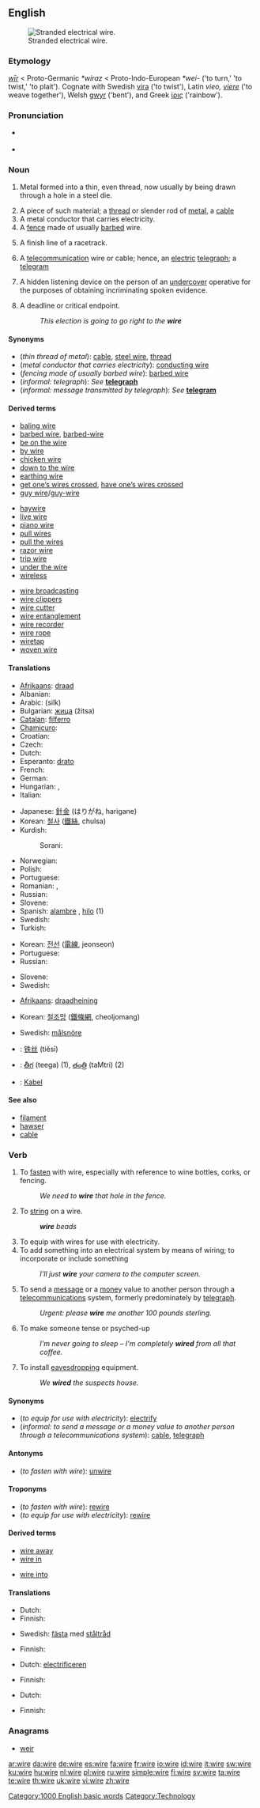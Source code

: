 ==English==
{{wikipedia|dab=wire (disambiguation)|mul=wire}}
[[Image:Stranded lamp wire.jpg|thumb|Stranded electrical wire.]]

===Etymology===
{{etyl|ang}} ''[[wir#Old English|wīr]]'' < Proto-Germanic ''*wiraz'' < Proto-Indo-European ''*wei-'' ('to turn,' 'to twist,' 'to plait'). Cognate with Swedish [[vira]] ('to twist'), Latin ''vieo, [[viere]]'' ('to weave together'), Welsh [[gwyr]] ('bent'), and Greek [[ίρις]] ('rainbow').

===Pronunciation===
* {{a|UK}} {{IPA|/waɪə/}}
* {{audio|en-us-wire.ogg|Audio (US)}}
*: {{rhymes|aɪə(r)}}

===Noun===
{{en-noun|s|-}}

# {{uncountable}} Metal formed into a thin, even thread, now usually by being drawn through a hole in a steel die.
# A piece of such material; a [[thread]] or slender rod of [[metal]], a [[cable]]
# A metal conductor that carries electricity.
# A [[fence]] made of usually [[barbed]] wire.
# {{sports}} A finish line of a racetrack.
# {{informal}} A [[telecommunication]] wire or cable; hence, an [[electric]] [[telegraph]]; a [[telegram]]
# {{slang}} A hidden listening device on the person of an [[undercover]] operative for the purposes of obtaining incriminating spoken evidence.
# {{informal}} A deadline or critical endpoint.
#: ''This election is going to go right to the '''wire'''''

====Synonyms====
* (''thin thread of metal''): [[cable]], [[steel wire]], [[thread]]
* (''metal conductor that carries electricity''): [[conducting wire]]
* (''fencing made of usually barbed wire''): [[barbed wire]]
* (''informal: telegraph''): ''See'' '''[[telegraph]]'''
* (''informal: message transmitted by telegraph''): ''See'' '''[[telegram]]'''

====Derived terms====
{{rel-top3|Terms derived from the noun "wire"}}
* [[baling wire]]
* [[barbed wire]], [[barbed-wire]]
* [[be on the wire]]
* [[by wire]]
* [[chicken wire]]
* [[down to the wire]]
* [[earthing wire]]
* [[get one's wires crossed|get one’s wires crossed]], [[have one's wires crossed|have one’s wires crossed]]
* [[guy wire]]/[[guy-wire]]
{{rel-mid3}}
* [[haywire]]
* [[live wire]]
* [[piano wire]]
* [[pull wires]]
* [[pull the wires]]
* [[razor wire]]
* [[trip wire]]
* [[under the wire]]
* [[wireless]]
{{rel-mid3}}
* [[wire broadcasting]]
* [[wire clippers]]
* [[wire cutter]]
* [[wire entanglement]]
* [[wire recorder]]
* [[wire rope]]
* [[wiretap]]
* [[woven wire]]
{{rel-bottom}}

====Translations====
{{trans-top|thin thread of metal}}
* [[Afrikaans]]: [[draad]]
* Albanian: {{t-|sq|tel|m|xs=Albanian}}
* Arabic: {{Arab|[[سلك]]}} (silk) {{m}}
* Bulgarian: [[жица]] (žitsa) {{f}}
* [[Catalan]]: [[filferro]] {{m}}
* [[Chamicuro]]: {{tø|ccc|alampre}}
* Croatian: {{t+|hr|žica|f}}
* Czech: {{t-|cs|drát|m}}
* Dutch: {{t+|nl|draad|m}}
* Esperanto: [[drato]]
* French: {{t+|fr|fil|m}}
* German: {{t+|de|Draht|m}}
* Hungarian: {{t-|hu|huzal}}, {{t+|hu|drót}}
* Italian: {{t+|it|filo|m}}
{{trans-mid}}
* Japanese: [[針金]] (はりがね, harigane)
* Korean: [[철사]] ([[鐵絲]], chulsa)
* Kurdish:
*: Sorani: {{t|ku|تێل|tr=tael|sc=ku-Arab}}
* Norwegian: {{t-|no|ledning|m}}
* Polish: {{t+|pl|drut|m}}
* Portuguese: {{t+|pt|arame|m}}
* Romanian: {{t-|ro|fir|n}}, {{t-|ro|sirmă|f}}
* Russian: {{t+|ru|проволока|f|tr=próvoloka|sc=Cyrl}}
* Slovene: {{t+|sl|žica|f}}
* Spanish: [[alambre]] {{m}}, [[hilo]] {{m}} (1)
* Swedish: {{t+|sv|tråd|c}}
* Turkish: {{t+|tr|tel}}
{{trans-bottom}}

{{trans-top|metal conductor that carries electricity}}
* Korean: [[전선]] ([[電線]], jeonseon)
* Portuguese: {{t+|pt|fio}}
* Russian: {{t+|ru|провод|m|tr=próvod|sc=Cyrl}}
{{trans-mid}}
* Slovene: {{t+|sl|žica|f}}
* Swedish: {{t+|sv|ledning|c}}
{{trans-bottom}}

{{trans-top|fence made of usually barbed wire}}
* [[Afrikaans]]: [[draadheining]]
{{trans-mid}}
* Korean: [[철조망]] ([[鐵條網]], cheoljomang)
{{trans-bottom}}

{{trans-top|sports: finish line of a racetrack}}
* Swedish: [[målsnöre]] {{n}}
{{trans-mid}}
{{trans-bottom}}

{{trans-see|informal'': telegraph|telegraph}}
{{trans-see|informal'': message transmitted by telegraph|telegram}}
{{trans-top|''slang'': hidden listening device on the person}}
{{trans-mid}}
{{trans-bottom}}

{{checktrans-top}}
* {{ttbc|Chinese}}: [[铁丝]] (tiěsī)
* {{ttbc|Telugu}}: [[తీగ]] (teega) (1), [[తంత్రి]] (taMtri) (2)
* {{ttbc|German}}: [[Kabel]] {{m}}
{{trans-bottom}}

====See also====
* [[filament]]
* [[hawser]]
* [[cable]]

===Verb===
{{en-verb|wir|ing}}

# To [[fasten]] with wire, especially with reference to wine bottles, corks, or fencing.
#: ''We need to '''wire''' that hole in the fence.''
# To [[string]] on a wire.
#: '''''wire''' beads''
# To equip with wires for use with electricity.
# To add something into an electrical system by means of wiring; to incorporate or include something
#: ''I'll just '''wire''' your camera to the computer screen.''
# {{informal}} To send a [[message]] or a [[money]] value to another person through a [[telecommunications]] system, formerly predominately by [[telegraph]].
#: ''Urgent: please '''wire''' me another 100 pounds sterling.''
# To make someone tense or psyched-up
#: ''I'm never going to sleep – I'm completely '''wired''' from all that coffee.''
# {{slang}} To install [[eavesdropping]] equipment.
#: ''We '''wired''' the suspects house.''

====Synonyms====
* (''to equip for use with electricity''): [[electrify]]
* (''informal: to send a message or a money value to another person through a telecommunications system''): [[cable]], [[telegraph]]

====Antonyms====
* (''to fasten with wire''): [[unwire]]

====Troponyms====
* (''to fasten with wire''): [[rewire]]
* (''to equip for use with electricity''): [[rewire]]

====Derived terms====
{{top2}}
* [[wire away]]
* [[wire in]]
{{mid2}}
* [[wire into]]
{{bottom}}

====Translations====
{{trans-top|to fasten with wire}}
* Dutch: {{t+|nl|vastbinden}}
* Finnish: {{t+|fi|sitoa}}
{{trans-mid}}
* Swedish: [[fästa]] med [[ståltråd]]
{{trans-bottom}}

{{trans-top|to string on a wire}}
* Finnish: {{t-|fi|pujottaa}}
{{trans-mid}}
{{trans-bottom}}

{{trans-top|to equip with wires for use with electricity}}
* Dutch: [[electrificeren]]
{{trans-mid}}
* Finnish: {{t-|fi|johdottaa}}
{{trans-bottom}}

{{trans-top|to add something into an electrical system by means of wiring}}
* Dutch: {{t+|nl|aansluiten}}
{{trans-mid}}
* Finnish: {{t+|fi|kytkeä}}
{{trans-bottom}}

{{trans-top|''informal'': to send a message or a money value to another person through a telecommunications system}}
{{trans-mid}}
{{trans-bottom}}

{{trans-top|to make someone tense or psyched-up}}
{{trans-mid}}
{{trans-bottom}}

{{trans-top|''slang'': to install eavesdropping equipment}}
{{trans-mid}}
{{trans-bottom}}

===Anagrams===
* [[weir]]

[[Category:1000 English basic words]]
[[Category:Technology]]

[[ar:wire]]
[[da:wire]]
[[de:wire]]
[[es:wire]]
[[fa:wire]]
[[fr:wire]]
[[io:wire]]
[[id:wire]]
[[it:wire]]
[[sw:wire]]
[[ku:wire]]
[[hu:wire]]
[[nl:wire]]
[[pl:wire]]
[[ru:wire]]
[[simple:wire]]
[[fi:wire]]
[[sv:wire]]
[[ta:wire]]
[[te:wire]]
[[th:wire]]
[[uk:wire]]
[[vi:wire]]
[[zh:wire]]